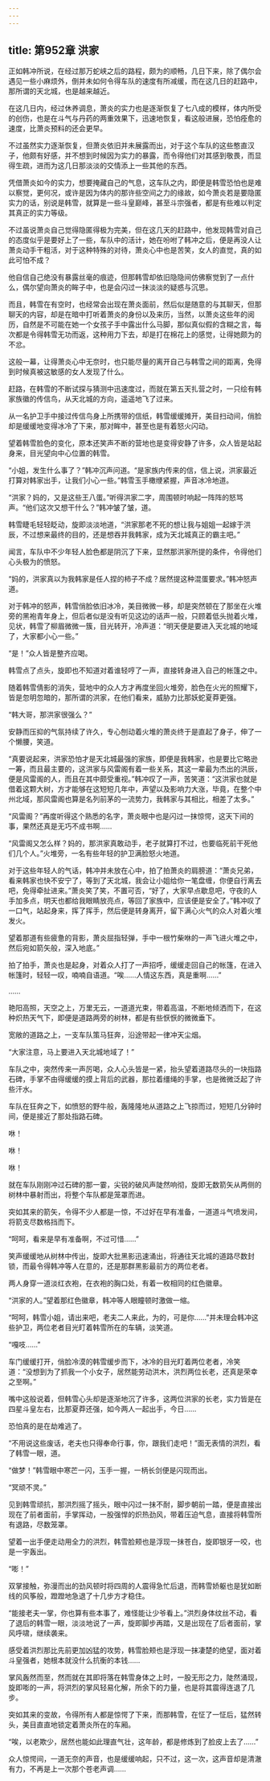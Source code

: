 ```yaml
---
---
---
```

title: 第952章 洪家
---



正如韩冲所说，在经过那万蛇峡之后的路程，颇为的顺畅，几日下来，除了偶尔会遇见一些小麻烦外，倒并未如何令得车队的速度有所减缓，而在这几日的赶路中，那所谓的天北城，也是越来越近。

在这几日内，经过休养调息，萧炎的实力也是逐渐恢复了七八成的模样，体内所受的创伤，也是在斗气与丹药的两重效果下，迅速地恢复，看这般进展，恐怕痊愈的速度，比萧炎预料的还会更早。

不过虽然实力逐渐恢复，但萧炎依旧并未展露而出，对于这个车队的这些憨直汉子，他颇有好感，并不想到时候因为实力的暴露，而令得他们对其感到敬畏，而显得生疏，进而为这几日那淡淡的交情添上一些其他的东西。

凭借萧炎如今的实力，想要掩藏自己的气息，这车队之内，即便是韩雪恐怕也是难以察觉，更何况，或许是因为体内的那许些空间之力的缘故，如今萧炎若是要隐匿实力的话，别说是韩雪，就算是一些斗皇巅峰，甚至斗宗强者，都是有些难以判定其真正的实力等级。

不过虽说萧炎自己觉得隐匿得极为完美，但在这几天的赶路中，他发现韩雪对自己的态度似乎是要好上了一些，车队中的活计，她在吩咐了韩冲之后，便是再没人让萧炎动手干粗活，对于这种特殊的对待，萧炎心中也是苦笑，女人的直觉，真的如此可怕不成？

他自信自己绝没有暴露丝毫的痕迹，但那韩雪却依旧隐隐间仿佛察觉到了一点什么，偶尔望向萧炎的眸子中，也是会闪过一抹淡淡的疑惑与沉思。

而且，韩雪在有空时，也经常会出现在萧炎面前，然后似是随意的与其聊天，但那聊天的内容，却是在暗中打听着萧炎的身份以及来历，当然，以萧炎这些年的阅历，自然是不可能在她一个女孩子手中露出什么马脚，那似真似假的含糊之言，每次都是令得韩雪无功而返，这种用力下去，却是打在棉花上的感觉，让得她颇为的不忿。

这般一幕，让得萧炎心中无奈时，也只能尽量的离开自己与韩雪之间的距离，免得到时候真被这敏感的女人发现了什么。

赶路，在韩雪的不断试探与猜测中迅速度过，而就在第五天扎营之时，一只绘有韩家族徽的传信鸟，从天北城的方向，遥遥地飞了过来。

从一名护卫手中接过传信鸟身上所携带的信纸，韩雪缓缓摊开，美目扫动间，俏脸却是缓缓地变得冰冷了下来，那对眸中，甚至也是有着怒火闪动。

望着韩雪脸色的变化，原本还笑声不断的营地也是变得安静了许多，众人皆是站起身来，目光望向中心位置的韩雪。

“小姐，发生什么事了？”韩冲沉声问道。“是家族内传来的信，信上说，洪家最近打算对韩家出手，让我们小心一些。”韩雪玉手橄缏紧握，声音冰冷地道。

“洪家？妈的，又是这些王八蛋。”听得洪家二字，周围顿时响起一阵阵的怒骂声。“他们这次又想干什么？”韩冲皱了皱，道。

韩雪睫毛轻轻眨动，旋即淡淡地道，“洪家那老不死的想让我与姐姐一起嫁于洪辰，不过想来最终的目的，还是想吞并我韩家，成为天北城真正的霸主吧。”

闻言，车队中不少年轻人脸色都是阴沉了下来，显然那洪家所提的条件，令得他们心头极为的愤怒。

“妈的，洪家真以为我韩家是任人捏的柿子不成？居然提这种混蛋要求。”韩冲怒声道。

对于韩冲的怒声，韩雪俏脸依旧冰冷，美目微微一移，却是突然顿在了那坐在火堆旁的黑袍青年身上，但后者似是没有听见这边的话声一般，只顾着低头抛着火堆，见状，韩雪了柳眉微微一簇，目光转开，冷声道：“明天便是要进入天北城的地域了，大家都小心一些。”

“是！”众人皆是整齐应喝。

韩雪点了点头，旋即也不知道对着谁轻哼了一声，直接转身进入自己的帐篷之中。

随着韩雪倩影的消失，营地中的众人方才再度坐回火堆旁，脸色在火光的照耀下，皆是忽明忽暗的，那所谓的洪家，在他们看来，威胁力比那妖蛇夏莽更强。

“韩大哥，那洪家很强么？”

安静而压抑的气氛持续了许久，专心刨动着火堆的萧炎终于是直起了身子，伸了一个懒腰，笑道。

“真要说起来，洪家恐怕才是天北城最强的家族，即便是我韩家，也是要比它略逊一筹，而且最主要的，这洪家与风雷阁有着一些关系，其这一辈最为杰出的洪辰，便是风雷阁的人，而且在其中颇受重视。”韩冲叹了一声，苦笑道：“这洪家也就是借着这颗大树，方才能够在这短短几年中，声望以及影响力大涨，毕竟，在整个中州北域，那风雷阁也算是名列前茅的一流势力，我韩家与其相比，相差了太多。”

“风雷阁？”再度听得这个熟悉的名字，萧炎眼中也是闪过一抹惊愕，这天下间的事，果然还真是无巧不成书啊……

“风雷阁又怎么样？妈的，那洪家真敢动手，老子就算打不过，也要临死前干死他们几个人。”火堆旁，一名有些年轻的护卫满脸怒火地道。

对于这些年轻人的气话，韩冲并未放在心中，拍了拍萧炎的肩膀道：“萧炎兄弟，看来韩家也快不安宁了，等到了天北城，我会让小姐给你一笔盘缠，你便自行离去吧，免得牵扯进来。”萧炎笑了笑，不置可否，“好了，大家早点歇息吧，守夜的人手加多点，明天也都给我眼睛放亮点，等回了家族中，应该便是安全了。”韩冲叹了一口气，站起身来，挥了挥手，然后便是转身离开，留下满心火气的众人对着火堆发火。

望着那道有些疲惫的背影，萧炎屈指轻弹，手中一根竹柴咻的一声飞进火堆之中，然后宛如箭矢般，深入地底。”

拍了拍手，萧炎也是起身，对着众人打了一声招呼，缓缓走回自己的帐篷，在进入帐篷时，轻轻一叹，喃喃自语道。“唉……人情这东西，真是重啊……”

……

艳阳高照，天空之上，万里无云，一道道光束，带着高温，不断地倾洒而下，在这种炽热天气下，即便是道路两旁的树林，都是有些恹恹的微微垂下。

宽敞的道路之上，一支车队策马狂奔，沿途带起一律冲天尘烟。

“大家注意，马上要进入天北城地域了！”

车队之中，突然传来一声厉喝，众人心头皆是一紧，抬头望着道路尽头的一块指路石碑，手掌不由得缓缓的摸上背后的武器，那拉着缰绳的手掌，也是微微泛起了许些汗水。

车队在狂奔之下，如愤怒的野牛般，轰隆隆地从道路之上飞掠而过，短短几分钟时间，便是接近了那处指路石碑。

咻！

咻！

咻！

就在车队刚刚冲过石碑的那一霎，尖锐的破风声陡然响彻，旋即无数箭矢从两侧的树林中暴射而出，将整个车队都是笼罩而进。

突如其来的箭矢，令得不少人都是一惊，不过好在早有准备，一道道斗气喷发间，将箭支尽数格挡而下。

“呵呵，看来是早有准备啊，不过可惜……”

笑声缓缓地从树林中传出，旋即大批黑影迅速涌出，将通往天北城的道路尽数封锁，而最令得韩冲等人在意的，还是那群黑影最前方的两位老者。

两人身穿一道淡红衣袍，在衣袍的胸口处，有着一枚相同的红色徽章。

“洪家的人。”望着那红色徽章，韩冲等人眼瞳顿时激做一缩。

“呵呵，韩雪小姐，请出来吧，老夫二人来此，为的，可是你……”并未理会韩冲这些护卫，两位老者目光盯着韩雪所在的车辆，淡笑道。

“嘎吱……”

车门缓缓打开，俏脸冷漠的韩雪缓步而下，冰冷的目光盯着两位老者，冷笑道：“没想到为了抓我一个小女子，居然能劳动洪木，洪烈两位长老，还真是荣幸之至啊。”

嘴中这般说着，但韩雪心头却是逐渐地沉了许多，这两位洪家的长老，实力皆是在四星斗皇左右，比那夏莽还强，如今两人一起出手，今日……

恐怕真的是在劫难逃了。

“不用说这些废话，老夫也只得奉命行事，你，跟我们走吧！”面无表情的洪烈，看了韩雪一眼，道。

“做梦！”韩雪眼中寒芒一闪，玉手一握，一柄长剑便是闪现而出。

“冥顽不灵。”

见到韩雪顽抗，那洪烈摇了摇头，眼中闪过一抹不耐，脚步朝前一踏，便是直接出现在了前者面前，手掌挥动，一股强悍的炽热劲风，带着压迫气息，直接将韩雪所有退路，尽数笼罩。

望着一出手便走动用全力的洪烈，韩雪脸颊也是浮现一抹苍白，旋即银牙一咬，也是一宇轰出。

“嘭！”

双掌接触，弥漫而出的劲风顿时将四周的人震得急忙后退，而韩雪娇躯也是犹如断线的风筝般，蹬蹬地急退了十几步方才稳住。

“能接老夫一掌，你也算有些本事了，难怪能让少爷看上。”洪烈身体纹丝不动，看了退后的韩雪一眼，淡淡地说了一声，旋即脚步再踏，又是出现在了后者面前，掌风呼啸，继续袭来。

感受着洪烈那比先前更加凶猛的攻势，韩雪脸颊也是浮现一抹凄楚的绝望，面对着斗皇强者，她根本就没什么抗衡的本钱……

掌风轰然而至，然而就在其即将落在韩雪身体之上时，一股无形之力，陡然涌现，旋即嘭的一声，将洪烈的掌风轻易化解，所余下的力量，也是将其震得连退了几步。

突如其来的变故，令得所有人都是惊愕了下来，而那韩雪，在怔了一怔后，猛然转头，美目直直地锁定着萧炎所在的车厢。

“唉，以老欺少，居然也能如此理直气壮，这年龄，都是修炼到了脸皮上去了……”

众人惊愕间，一道无奈的声音，也是缓缓响起，只不过，这一次，这声音却是清澈有力，不再是上一次那个苍老声调……